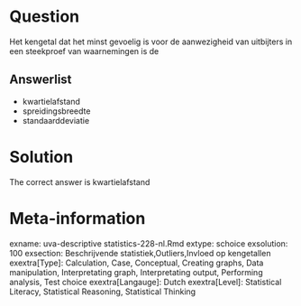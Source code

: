 Question
========

Het kengetal dat het minst gevoelig is voor de aanwezigheid van uitbijters in een steekproef van waarnemingen is de 

Answerlist
----------
* kwartielafstand
* spreidingsbreedte
* standaarddeviatie

Solution
========

The correct answer is  kwartielafstand 

Meta-information
================
exname: uva-descriptive statistics-228-nl.Rmd 
extype: schoice 
exsolution: 100 
exsection: Beschrijvende statistiek,Outliers,Invloed op kengetallen 
exextra[Type]: Calculation, Case, Conceptual, Creating graphs, Data manipulation, Interpretating graph, Interpretating output, Performing analysis, Test choice 
exextra[Langauge]: Dutch 
exextra[Level]: Statistical Literacy, Statistical Reasoning, Statistical Thinking 
